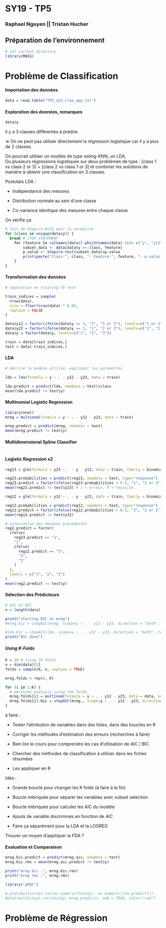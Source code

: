 # SY19 - TP5

### Raphael Nguyen \|\| Tristan Hucher

## Préparation de l'environnement

```r
# set current directory
library(MASS)
```

# Problème de Classification

#### Importation des données

```r
data = read.table("TP5_a23_clas_app.txt")
```

#### Exploration des données, remarques

```r
data$y
```

Il y a 3 classes différentes à prédire

=\> On ne peut pas utiliser directement la régression logistique car il y a plus de 2 classes.

On pourrait utiliser un modèle de type voting-KNN, un LDA,\
Ou plusieurs régressions logistiques sur deux problèmes de type : [class 1 vs class 2 or 3] + [class 2 vs class 1 or 3] et combiner les solutions de manière à obtenir une classification en 3 classes.

Postulats LDA :

-   Indépendance des mesures

-   Distribution normale au sein d'une classe

-   Co-variance identique des mesures entre chaque classe

On vérifie ça

```r
# Test de Shapiro-Wilk pour la normalité
for (class in unique(data$y)) {
  break # STOP STATEMENT
    for (feature in colnames(data)[-which(names(data) %in% c("y", "y12", "y23"))]) {
        subset_data <- data[data$y == class, feature]
        p_value <- shapiro.test(subset_data)$p.value
        print(paste("Class:", class, "- Feature:", feature, "- p-value:", p_value))
    }
}
```

#### Transformation des données

```r
# séparation en training VS test

train_indices = sample(
  nrow(data), 
  size = floor(nrow(data) * 0.8), 
  replace = FALSE
)

data$y12 = factor(ifelse(data$y == 3, "3", "1 or 2"), levels=c("1 or 2", "3")) # 1 si y = 3 sinon 0
data$y23 = factor(ifelse(data$y == 1, "1", "2 or 3"), levels=c("1", "2 or 3"))
data$y = factor(data$y, levels=c("1", "2", "3"))

train = data[train_indices,]
test = data[-train_indices,]
```

#### LDA

```r
# décrire le modèle utilisé, expliquer les paramètres

lda = lda(formula = y ~ . - y12 - y23, data = train)

lda.predict = predict(lda, newdata = test)$class
mean(lda.predict != test$y)
```

#### Multinomial Logistic Regression

```r
library(nnet)
mreg = multinom(formula = y ~ . - y12 - y23, data = train)

mreg.predict = predict(mreg, newdata = test)
mean(mreg.predict != test$y)
```

#### Multidimensional Spline Classifier

```r

```

#### Logistic Regression x2

```r
reg23 = glm(formula = y23 ~ . - y - y12, data = train, family = binomial)

reg23.probabilities = predict(reg23, newdata = test, type="response")
reg23.predict = factor(ifelse(reg23.probabilities < 0.5, "1", "2 or 3"))
mean(reg23.predict != test$y23) # 1 = erreur, 0 = reussite
```

```r
reg12 = glm(formula = y12 ~ . - y - y23, data = train, family = binomial)

reg12.probabilities = predict(reg12, newdata = test, type="response")
reg12.predict = factor(ifelse(reg12.probabilities < 0.5, "3", "1 or 2"))
mean(reg12.predict != test$y12)
```

```r
# association des donnees precedentes
reg2.predict = factor(
  ifelse(
    reg23.predict == "1", 
    "1",
    ifelse(
      reg12.predict == "3",
      "3",
      "2"
    )
  ),
  levels = c("1", "2", "3")
)
mean(reg2.predict != test$y)
```

#### Sélection des Prédicteurs

```r
# AIC et BIC
n = length(data)

print("starting BIC on mreg")
#mreg.bic = stepAIC(mreg, scope=y ~ . - y12 - y23, direction = "both", trace = 0, k = log(n))

#lda.bic = stepAIC(lda, scope=y ~ . - y12 - y23, direction = "both", trace = 0, k = log(n))
print("BIC done")
```

##### Using K-Folds

```r
K = 10 # using 10 folds
n = dim(data)[1]
folds = sample(K, n, replace = TRUE)

mreg.folds = rep(0, K)

for (i in 1:K) {
  # performs analysis using the folds
  mreg.folds[i] = multinom(formula = y ~ . - y12 - y23, data = data, subset = folds != i)
  mreg.folds[i].bic = stepAIC(mreg., scope=y ~ . - y12 - y23, direction = "both", trace = 0, k = log(n))
}
```

à faire :

-   Tester l'attribution de variables dans des listes, dans des boucles en R

-   Corriger les méthodes d'estimation des erreurs (recherches à faire)

-   Bien lire le cours pour comprendre les cas d'utilisation de AIC / BIC

-   Chercher des méthodes de classification à utiliser dans les fiches résumées

-   Les appliquer en R

Idée :

-   Grande boucle pour changer les K folds (à faire à la fin)

-   Boucle imbriquée pour séparer les variables avec subset selection

-   Boucle imbriquée pour calculer les AIC du modèle

-   Ajouts de variable discriminés en fonction de AIC

-   Faire ça séparément pour la LDA et la LOGREG

Trouver un moyen d'appliquer la FDA ?

#### Evaluation et Comparaison

```r
mreg.bic.predict = predict(mreg.aic, newdata = test)
mreg.bic.rms = mean(mreg.aic.predict != test$y)
```

```r
print("mreg bic :", mreg.bic.rms)
print("mreg rms :", mreg.rms)
```

```r
library("pROC")

# plot(multiclass.roc(as.numeric(test$y), as.numeric(lda.predict)))
#plot(multiclass.roc(test$y, mreg.predict), add = TRUE, color="red")
```

# Problème de Régression
